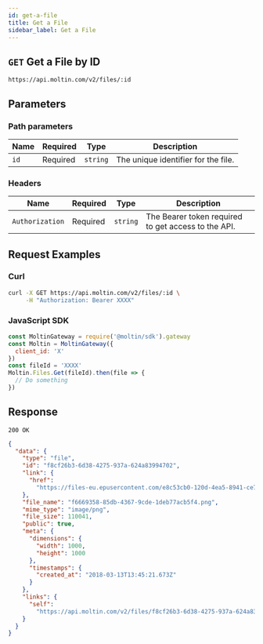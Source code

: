 ```yaml
---
id: get-a-file
title: Get a File
sidebar_label: Get a File
---
```


## `GET` Get a File by ID

```http
https://api.moltin.com/v2/files/:id
```

## Parameters

### Path parameters

| Name | Required | Type | Description |
| --- | --- | --- | --- |
| `id` | Required | `string` | The unique identifier for the file. |

### Headers

| Name | Required | Type | Description |
| --- | --- | --- | --- |
| `Authorization` | Required | `string` | The Bearer token required to get access to the API. |

## Request Examples

### Curl

```bash
curl -X GET https://api.moltin.com/v2/files/:id \
     -H "Authorization: Bearer XXXX"
```

### JavaScript SDK

```javascript
const MoltinGateway = require('@moltin/sdk').gateway
const Moltin = MoltinGateway({
  client_id: 'X'
})
const fileId = 'XXXX'
Moltin.Files.Get(fileId).then(file => {
  // Do something
})
```

## Response

`200 OK`

```json
{
  "data": {
    "type": "file",
    "id": "f8cf26b3-6d38-4275-937a-624a83994702",
    "link": {
      "href":
        "https://files-eu.epusercontent.com/e8c53cb0-120d-4ea5-8941-ce74dec06038/f8cf26b3-6d38-4275-937a-624a83994702.png"
    },
    "file_name": "f6669358-85db-4367-9cde-1deb77acb5f4.png",
    "mime_type": "image/png",
    "file_size": 110041,
    "public": true,
    "meta": {
      "dimensions": {
        "width": 1000,
        "height": 1000
      },
      "timestamps": {
        "created_at": "2018-03-13T13:45:21.673Z"
      }
    },
    "links": {
      "self":
        "https://api.moltin.com/v2/files/f8cf26b3-6d38-4275-937a-624a83994702"
    }
  }
}
```
